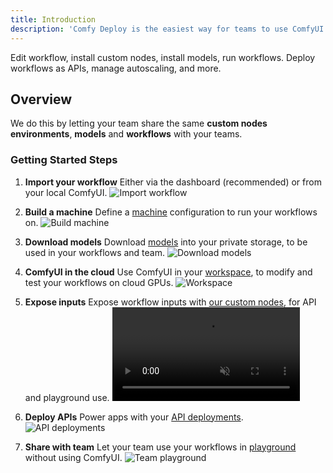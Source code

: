 ```yaml
---
title: Introduction
description: 'Comfy Deploy is the easiest way for teams to use ComfyUI and power apps.'
---
```


<Cards>
  <Card title="ComfyUI Workspace" href="/v2/workspace/overview">
    Edit workflow, install custom nodes, install models, run workflows.
  </Card>
  <Card title="API Deployments" href="/v2/deployments/create">
    Deploy workflows as APIs, manage autoscaling, and more.
  </Card>
</Cards>

## Overview

We do this by letting your team share the same **custom nodes environments**, **models** and **workflows** with your teams. 

### Getting Started Steps

1. **Import your workflow**
   Either via the dashboard (recommended) or from your local ComfyUI.
   ![Import workflow](/images/workflow/import.png)

2. **Build a machine**
   Define a [machine](/v2/machines/environment) configuration to run your workflows on.
   ![Build machine](/images/machine/machine-pick.png)

3. **Download models**
   Download [models](/v2/models/download) into your private storage, to be used in your workflows and team.
   ![Download models](/images/models/search.png)

4. **ComfyUI in the cloud**
   Use ComfyUI in your [workspace](/v2/workspace/overview), to modify and test your workflows on cloud GPUs.
   ![Workspace](/images/workspace/session.png)

5. **Expose inputs**
   Expose workflow inputs with [our custom nodes](/v2/deployments/inputs), for API and playground use.
   <video src="/images/input-custom-nodes/expose-prompt.mp4" autoPlay loop muted>
   </video>

6. **Deploy APIs**
   Power apps with your [API deployments](/v2/deployments/create).
   ![API deployments](/images/deployments/page.png)

7. **Share with team**
   Let your team use your workflows in [playground](/v2/team/playground) without using ComfyUI.
   ![Team playground](/images/playground/shot.png)
